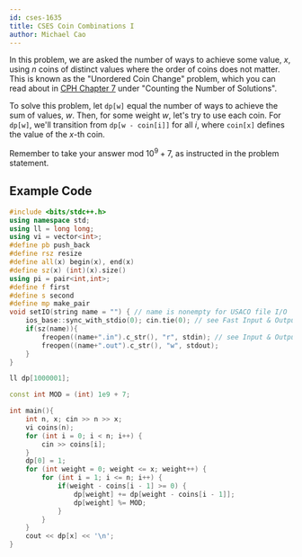 ```yaml
---
id: cses-1635
title: CSES Coin Combinations I
author: Michael Cao
---
```


In this problem, we are asked the number of ways to achieve some value, $x$, using $n$ coins of distinct values where the order of coins does not matter. This is known as the "Unordered Coin Change" problem, which you can read about in [CPH Chapter 7](https://usaco-guide.vercel.app/CPH.pdf) under "Counting the Number of Solutions".

To solve this problem, let $\texttt{dp[w]}$ equal the number of ways to achieve the sum of values, $w$. Then, for some weight $w$, let's try to use each coin. For $\texttt{dp[w]}$, we'll transition from $\texttt{dp[w - coin[i]]}$ for all $i$, where $\texttt{coin[x]}$ defines the value of the $x$-th coin.

<Warning>

Remember to take your answer mod $10^9 + 7$, as instructed in the problem statement.

</Warning>

## Example Code
```cpp
#include <bits/stdc++.h>
using namespace std;
using ll = long long;
using vi = vector<int>;
#define pb push_back
#define rsz resize
#define all(x) begin(x), end(x)
#define sz(x) (int)(x).size()
using pi = pair<int,int>;
#define f first
#define s second
#define mp make_pair
void setIO(string name = "") { // name is nonempty for USACO file I/O
    ios_base::sync_with_stdio(0); cin.tie(0); // see Fast Input & Output
    if(sz(name)){
        freopen((name+".in").c_str(), "r", stdin); // see Input & Output
        freopen((name+".out").c_str(), "w", stdout);
    }
}

ll dp[1000001];

const int MOD = (int) 1e9 + 7;

int main(){
    int n, x; cin >> n >> x;
    vi coins(n);
    for (int i = 0; i < n; i++) {
        cin >> coins[i];
    }
    dp[0] = 1;
    for (int weight = 0; weight <= x; weight++) {
        for (int i = 1; i <= n; i++) {
            if(weight - coins[i - 1] >= 0) {
                dp[weight] += dp[weight - coins[i - 1]];
                dp[weight] %= MOD;
            }
        }
    }
    cout << dp[x] << '\n';
}
```